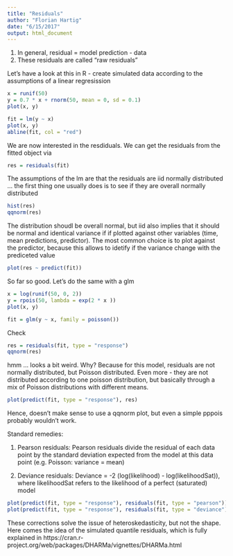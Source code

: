 ```yaml
---
title: "Residuals"
author: "Florian Hartig"
date: "6/15/2017"
output: html_document
---
```


1. In general, residual = model prediction - data
2. These residuals are called "raw residuals"

Let's have a look at this in R - create simulated data according to the assumptions of a linear regresission


```r
x = runif(50)
y = 0.7 * x + rnorm(50, mean = 0, sd = 0.1)
plot(x, y)
```


```r
fit = lm(y ~ x)
plot(x, y)
abline(fit, col = "red")

```
We are now interested in the resdiduals. We can get the residuals from the fitted object via 

```r
res = residuals(fit)
```

The assumptions of the lm are that the residuals are iid normally distributed ... the first thing one usually does is to see if they are overall normally distributed


```r
hist(res)
qqnorm(res)
```

The distribution shoudl be overall normal, but iid also implies that it should be normal and identical variance if if plotted against other variables (time, mean predictions, predictor). The most common choice is to plot against the predictor, because this allows to idetify if the variance change with the prediceted value 


```r
plot(res ~ predict(fit))
```


So far so good. Let's do the same with a glm


```r
x = log(runif(50, 0, 2))
y = rpois(50, lambda = exp(2 * x ))
plot(x, y)
```

```r
fit = glm(y ~ x, family = poisson())
```


Check 

```r
res = residuals(fit, type = "response")
qqnorm(res)
```

hmm ... looks a bit weird. Why? Because for this model, residuals are not normally distributed, but Poisson distributed. Even more - they are not distributed according to one poisson distribution, but basically through a mix of Poisson distributions with different means. 
```r
plot(predict(fit, type = "response"), res)
```



Hence, doesn't make sense to use a qqnorm plot, but even a simple pppois probably wouldn't work. 


Standard remedies: 

1) Pearson residuals: Pearson residuals divide the residual of each data point by the standard deviation expected from the model at this data point (e.g. Poisson: variance = mean)

2) Deviance residuals: Deviance = -2 (log(likelihood) - log(likelihoodSat)), where likelihoodSat refers to the likelihood of a perfect (saturated) model

```r
plot(predict(fit, type = "response"), residuals(fit, type = "pearson"))
plot(predict(fit, type = "response"), residuals(fit, type = "deviance"))
```


These corrections solve the issue of heteroskedasticity, but not the shape. Here comes the idea of the simulated quantile residuals, which is fully explained in https://cran.r-project.org/web/packages/DHARMa/vignettes/DHARMa.html 











